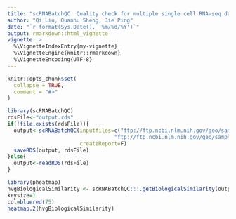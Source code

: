 ```yaml
---
title: "scRNABatchQC: Quality check for multiple single cell RNA-seq datasets"
author: "Qi Liu, Quanhu Sheng, Jie Ping"
date: "`r format(Sys.Date(), '%m/%d/%Y')`"
output: rmarkdown::html_vignette
vignette: >
  %\VignetteIndexEntry{my-vignette}
  %\VignetteEngine{knitr::rmarkdown}
  %\VignetteEncoding{UTF-8}
---
```


<style>
.figure p.caption {
  font-size: 1.5em;
}
</style>

<style type="text/css">
.main-container {
  max-width: 1800px;
  margin-left: auto;
  margin-right: auto;
}
</style>

```r
knitr::opts_chunk$set(
  collapse = TRUE,
  comment = "#>"
)
```

```r
library(scRNABatchQC)
rdsFile<-"output.rds"
if(!file.exists(rdsFile)){
  output<-scRNABatchQC(inputfiles=c("ftp://ftp.ncbi.nlm.nih.gov/geo/samples/GSM2883nnn/GSM2883184/suppl/GSM2883184_E12_5_wholeThy_venus_1.dge.txt.gz",
                                  "ftp://ftp.ncbi.nlm.nih.gov/geo/samples/GSM2883nnn/GSM2883185/suppl/GSM2883185_E12_5_wholeThy_venus_2.dge.txt.gz"),
                       createReport=F)
  saveRDS(output, rdsFile)
}else{
  output<-readRDS(rdsFile)
}
```

```r
library(pheatmap)
hvgBiologicalSimilarity <- scRNABatchQC:::.getBiologicalSimilarity(output$sces, objectName = "hvg", valueName = "zval")
keysize=1
col=bluered(75)
heatmap.2(hvgBiologicalSimilarity)
```
